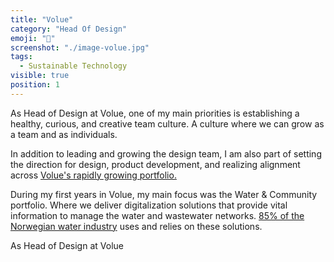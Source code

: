 ```yaml
---
title: "Volue"
category: "Head Of Design"
emoji: "🌊"
screenshot: "./image-volue.jpg"
tags:
  - Sustainable Technology
visible: true
position: 1
---
```



As Head of Design at Volue, one of my main priorities is establishing a healthy, curious, and creative team culture. A culture where we can grow as a team and as individuals.

In addition to leading and growing the design team, I am also part of setting the direction for design, product development, and realizing alignment across <a href="https://www.volue.com/products" target="_blank" rel="nofollow noopener noreferrer" aria-label="External Link"><Underlining>Volue's rapidly growing portfolio.</Underlining></a>

During my first years in Volue, my main focus was the Water & Community portfolio. Where we deliver digitalization solutions that provide vital information to manage the water and wastewater networks. <a href="https://www.volue.com/news/norway-solves-water-industry-big-problems-data" target="_blank" rel="nofollow noopener noreferrer" aria-label="External Link"><Underlining>85% of the Norwegian water industry</Underlining></a> uses and relies on these solutions.

As Head of Design at Volue
